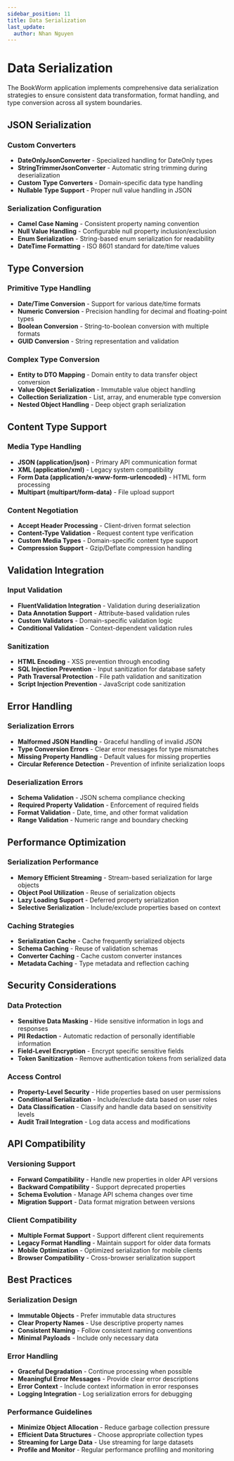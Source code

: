 ```yaml
---
sidebar_position: 11
title: Data Serialization
last_update:
  author: Nhan Nguyen
---
```


# Data Serialization

The BookWorm application implements comprehensive data serialization strategies to ensure consistent data transformation, format handling, and type conversion across all system boundaries.

## JSON Serialization

### Custom Converters
- **DateOnlyJsonConverter** - Specialized handling for DateOnly types
- **StringTrimmerJsonConverter** - Automatic string trimming during deserialization
- **Custom Type Converters** - Domain-specific data type handling
- **Nullable Type Support** - Proper null value handling in JSON

### Serialization Configuration
- **Camel Case Naming** - Consistent property naming convention
- **Null Value Handling** - Configurable null property inclusion/exclusion
- **Enum Serialization** - String-based enum serialization for readability
- **DateTime Formatting** - ISO 8601 standard for date/time values

## Type Conversion

### Primitive Type Handling
- **Date/Time Conversion** - Support for various date/time formats
- **Numeric Conversion** - Precision handling for decimal and floating-point types
- **Boolean Conversion** - String-to-boolean conversion with multiple formats
- **GUID Conversion** - String representation and validation

### Complex Type Conversion
- **Entity to DTO Mapping** - Domain entity to data transfer object conversion
- **Value Object Serialization** - Immutable value object handling
- **Collection Serialization** - List, array, and enumerable type conversion
- **Nested Object Handling** - Deep object graph serialization

## Content Type Support

### Media Type Handling
- **JSON (application/json)** - Primary API communication format
- **XML (application/xml)** - Legacy system compatibility
- **Form Data (application/x-www-form-urlencoded)** - HTML form processing
- **Multipart (multipart/form-data)** - File upload support

### Content Negotiation
- **Accept Header Processing** - Client-driven format selection
- **Content-Type Validation** - Request content type verification
- **Custom Media Types** - Domain-specific content type support
- **Compression Support** - Gzip/Deflate compression handling

## Validation Integration

### Input Validation
- **FluentValidation Integration** - Validation during deserialization
- **Data Annotation Support** - Attribute-based validation rules
- **Custom Validators** - Domain-specific validation logic
- **Conditional Validation** - Context-dependent validation rules

### Sanitization
- **HTML Encoding** - XSS prevention through encoding
- **SQL Injection Prevention** - Input sanitization for database safety
- **Path Traversal Protection** - File path validation and sanitization
- **Script Injection Prevention** - JavaScript code sanitization

## Error Handling

### Serialization Errors
- **Malformed JSON Handling** - Graceful handling of invalid JSON
- **Type Conversion Errors** - Clear error messages for type mismatches
- **Missing Property Handling** - Default values for missing properties
- **Circular Reference Detection** - Prevention of infinite serialization loops

### Deserialization Errors
- **Schema Validation** - JSON schema compliance checking
- **Required Property Validation** - Enforcement of required fields
- **Format Validation** - Date, time, and other format validation
- **Range Validation** - Numeric range and boundary checking

## Performance Optimization

### Serialization Performance
- **Memory Efficient Streaming** - Stream-based serialization for large objects
- **Object Pool Utilization** - Reuse of serialization objects
- **Lazy Loading Support** - Deferred property serialization
- **Selective Serialization** - Include/exclude properties based on context

### Caching Strategies
- **Serialization Cache** - Cache frequently serialized objects
- **Schema Caching** - Reuse of validation schemas
- **Converter Caching** - Cache custom converter instances
- **Metadata Caching** - Type metadata and reflection caching

## Security Considerations

### Data Protection
- **Sensitive Data Masking** - Hide sensitive information in logs and responses
- **PII Redaction** - Automatic redaction of personally identifiable information
- **Field-Level Encryption** - Encrypt specific sensitive fields
- **Token Sanitization** - Remove authentication tokens from serialized data

### Access Control
- **Property-Level Security** - Hide properties based on user permissions
- **Conditional Serialization** - Include/exclude data based on user roles
- **Data Classification** - Classify and handle data based on sensitivity levels
- **Audit Trail Integration** - Log data access and modifications

## API Compatibility

### Versioning Support
- **Forward Compatibility** - Handle new properties in older API versions
- **Backward Compatibility** - Support deprecated properties
- **Schema Evolution** - Manage API schema changes over time
- **Migration Support** - Data format migration between versions

### Client Compatibility
- **Multiple Format Support** - Support different client requirements
- **Legacy Format Handling** - Maintain support for older data formats
- **Mobile Optimization** - Optimized serialization for mobile clients
- **Browser Compatibility** - Cross-browser serialization support

## Best Practices

### Serialization Design
- **Immutable Objects** - Prefer immutable data structures
- **Clear Property Names** - Use descriptive property names
- **Consistent Naming** - Follow consistent naming conventions
- **Minimal Payloads** - Include only necessary data

### Error Handling
- **Graceful Degradation** - Continue processing when possible
- **Meaningful Error Messages** - Provide clear error descriptions
- **Error Context** - Include context information in error responses
- **Logging Integration** - Log serialization errors for debugging

### Performance Guidelines
- **Minimize Object Allocation** - Reduce garbage collection pressure
- **Efficient Data Structures** - Choose appropriate collection types
- **Streaming for Large Data** - Use streaming for large datasets
- **Profile and Monitor** - Regular performance profiling and monitoring
